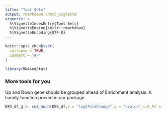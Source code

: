 ```yaml
---
title: "Tool Sets"
output: rmarkdown::html_vignette
vignette: >
  %\VignetteIndexEntry{Tool Sets}
  %\VignetteEngine{knitr::rmarkdown}
  %\VignetteEncoding{UTF-8}
---
```


```r
knitr::opts_chunk$set(
  collapse = TRUE,
  comment = "#>"
)
```

```r
library(RNAseqStat)
```

### More tools for you

Up and Down gene should be grouped ahead of Enrichment analysis. A handly function proved in our package

```r
DEG_df_g <- cut_much(DEG_df,x = "log2FoldChange",y = "pvalue",cut_FC = 2,cut_P = 0.01)
```
